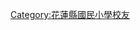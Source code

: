 {{catmore|國立東華大學}}
{{Catnav|頁面分類|人物|校友|大學校友|台灣大專院校校友|國立東華大學}}

[[Category:花蓮縣國民小學校友|Category:花蓮縣國民小學校友]]
